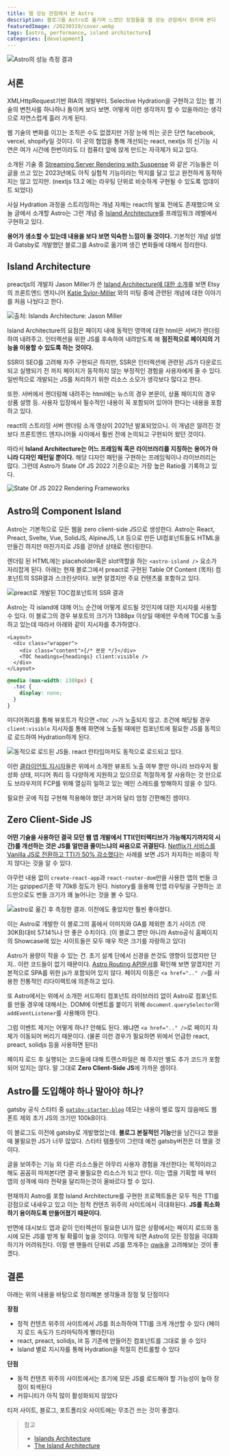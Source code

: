 ```yaml
---
title: 웹 성능 관점에서 본 Astro
description: 블로그를 Astro로 옮기며 느꼈던 장점들을 웹 성능 관점에서 정리해 본다
featuredImage: /20230319/cover.webp
tags: [astro, performance, island architecture]
categories: [development]
---
```


![Astro의 성능 측정 결과](#/assets/postImages/20230319/cover.webp)

## 서론

XMLHttpRequest기반 RIA의 개발부터. Selective Hydration을 구현하고 있는 웹 기술의 변천사를 하나하나 돌이켜 보다 보면. 어떻게 이런 생각까지 할 수 있을까라는 생각으로 자연스럽게 흘러 가게 된다.

웹 기술의 변화를 이끄는 조직은 수도 없겠지만 가장 눈에 띄는 곳은 단연 facebook, vercel, shopify일 것이다. 이 곳의 협업을 통해 개선되는 react, nextjs 의 신기능 시연은 여가 시간에 한번이라도 더 컴퓨터 앞에 앉게 만드는 자극제가 되고 있다.

소개된 기술 중 [Streaming Server Rendering with Suspense](https://youtu.be/8dUpL8SCO1w?t=4174) 와 같은 기능들은 이 글을 쓰고 있는 2023년에도 아직 실험적 기능이라는 딱지를 달고 있고 완전하게 동작하지는 않고 있지만. (nextjs 13.2 에는 라우팅 단위로 비슷하게 구현될 수 있도록 업데이트 되었다)

사실 Hydration 과정을 스트리밍하는 개념 자체는 react의 발표 전에도 존재했으며 오늘 글에서 소개할 Astro는 그런 개념 중 [Island Architecture](https://patterns-dev-kr.github.io/rendering-patterns/the-island-architecture/)를 프레임워크 레벨에서 구현하고 있다.

**용어가 생소할 수 있는데 내용을 보다 보면 익숙한 느낌이 들 것이다.** 기본적인 개념 설명과 Gatsby로 개발했던 블로그를 Astro로 옮기며 생긴 변화들에 대해서 정리한다.

## Island Architecture

preactjs의 개발자 Jason Miller가 쓴 [Island Architecture에 대한 소개](https://jasonformat.com/islands-architecture/)를 보면 Etsy의 프론트엔드 엔지니어 [Katie Sylor-Miller](https://twitter.com/ksylor) 와의 미팅 중에 관련된 개념에 대한 이야기를 처음 나눴다고 한다.

![출처: Islands Architecture: Jason Miller](#/assets/postImages/20230319/island-architecture.webp)

Island Architecture의 요점은 페이지 내에 동적인 영역에 대한 html은 서버가 렌더링하여 내려주고. 인터렉션을 위한 JS를 후속하여 내려받도록 해 **점진적으로 페이지의 기능을 이용할 수 있도록 하는 것이다.**

SSR이 SEO를 고려해 자주 구현되곤 하지만, SSR은 인터렉션에 관련된 JS가 다운로드되고 실행되기 전 까지 페이지가 동작하지 않는 부정적인 경험을 사용자에게 줄 수 있다. 일반적으로 개발되는 JS를 처리하기 위한 리소스 소모가 생각보다 많다고 한다.

또한. 서버에서 렌더링해 내려주는 html에는 뉴스의 경우 본문이, 상품 페이지의 경우 상품 설명 등. 사용자 입장에서 필수적인 내용이 꼭 포함되어 있어야 한다는 내용을 포함하고 있다.

react의 스트리밍 서버 렌더링 소개 영상이 2021년 발표되었으니. 이 개념은 알려진 것 보다 프론트엔드 엔지니어들 사이에서 훨씬 전에 논의되고 구현되어 왔던 것이다.

따라서 **Island Architecture는 어느 프레임웍 혹은 라이브러리를 지칭하는 용어가 아니라 디자인 패턴일 뿐이다.** 해당 디자인 패턴을 구현하는 프레임웍이나 라이브러리는 많다. 그런데 Astro가 State Of JS 2022 기준으로는 가장 높은 Ratio를 기록하고 있다.

![State Of JS 2022 Rendering Frameworks](#/assets/postImages/20230319/ratios_over_time.webp)

## Astro의 Component Island

Astro는 기본적으로 모든 웹을 zero client-side JS으로 생성한다. Astro는 React, Preact, Svelte, Vue, SolidJS, AlpineJS, Lit 등으로 만든 UI컴포넌트들도 HTML을 만들긴 하지만 마찬가지로 JS를 걷어낸 상태로 렌더링한다.

렌더링 된 HTML에는 placeholder혹은 slot역할을 하는 `<astro-island />` 요소가 자리잡게 된다. 아래는 현재 블로그에서 preact로 구현된 Table Of Content (목차) 컴포넌트의 SSR결과 스크린샷이다. 보면 알겠지만 주요 컨텐츠를 포함하고 있다.

![preact로 개발된 TOC컴포넌트의 SSR 결과](#/assets/postImages/20230319/astro-island.webp)

Astro는 각 island에 대해 어느 순간에 어떻게 로드될 것인지에 대한 지시자를 사용할 수 있다. 이 블로그의 경우 뷰포트의 크기가 1388px 이상일 때에만 우측에 TOC를 노출하고 있는데 따라서 아래와 같이 지시자를 추가하였다.

```tsx {4} /client:visible/
<Layout>
  <div class="wrapper">
    <div class="content">{/* 본문 */}</div>
    <TOC headings={headings} client:visible />
  </div>
</Layout>
```

```scss {3}
@media (max-width: 1388px) {
  .toc {
    display: none;
  }
}
```

미디어쿼리를 통해 뷰포트가 작으면 `<TOC />`가 노출되지 않고. 조건에 해당될 경우 `client:visible` 지시자를 통해 화면에 노출될 때에만 컴포넌트에 필요한 JS를 동적으로 로드하여 Hydration하게 된다.

![동적으로 로드된 JS들. react 런타임마저도 동적으로 로드되고 있다.](#/assets/postImages/20230319/network.webp)

이런 [클라이언트 지시자](https://docs.astro.build/en/reference/directives-reference/#client-directives)들은 위에서 소개한 뷰포트 노출 여부 뿐만 아니라 브라우저 활성화 상태, 미디어 쿼리 등 다양하게 지원하고 있으므로 적절하게 잘 사용하는 것 만으로도 브라우저의 FCP를 위해 열심히 일하고 있는 메인 스레드를 방해하지 않을 수 있다.

필요한 곳에 직접 구현해 적용해야 했던 과거와 달리 엄청 간편해진 셈이다.

## Zero Client-Side JS

**어떤 기술을 사용하던 결국 모던 웹 앱 개발에서 TTI(인터렉티브가 가능해지기까지의 시간)를 개선하는 것은 JS를 얼만큼 줄이느냐의 싸움으로 귀결된다.** [Netflix가 서비스를 Vanilla JS로 전환하고 TTI가 50% 감소했다](https://medium.com/dev-channel/a-netflix-web-performance-case-study-c0bcde26a9d9)는 사례를 보면 JS가 차지하는 비중이 작지 않다는 것을 알 수 있다.

아무런 내용 없이 `create-react-app`과 `react-router-dom`만을 사용한 앱의 번들 크기는 gzipped기준 약 70kB 정도가 된다. history를 응용해 인앱 라우팅을 구현하는 코드만으로도 번들 크기가 꽤 늘어나는 것을 볼 수 있다.

![astro로 옮긴 후 측정한 결과. 이전에도 좋았지만 훨씬 좋아졌다.](#/assets/postImages/20230319/blog-lighthouse.webp)

이는 Astro로 개발한 이 블로그의 홈에서 이미지와 GA를 제외한 초기 사이즈 (약 30KB)대비 57.14%나 안 좋은 수치이다. (이 블로그 뿐만 아니라 Astro공식 홈페이지의 Showcase에 있는 사이트들은 모두 매우 작은 크기를 자랑하고 있다)

Astro가 용량이 작을 수 있는 건. 초기 설계 단에서 신경을 쓴것도 영향이 있겠지만 단지.. 이런 코드들이 없기 때문이다. [Astro Routing API문서](https://docs.astro.build/en/core-concepts/routing/#navigating-between-pages)를 확인해 보면 알겠지만 기본적으로 SPA를 위한 js가 포함되어 있지 않다. 페이지 이동은 `<a href=".." />`를 사용한 전통적인 리다이렉트에 의존하고 있다.

또 Astro에서는 위에서 소개한 서드파티 컴포넌트 라이브러리 없이 Astro로 컴포넌트를 만들 경우에 대해서는. DOM에 이벤트를 붙이기 위해 `document.querySelector`와 `addEventListener`를 사용해야 한다.

그럼 이벤트 제거는 어떻게 하나? 안해도 된다. 왜냐면 `<a href=".." />`로 페이지 자체가 이동되어 버리기 때문이다. (물론 이런 경우가 필요하면 위에서 언급한 react, preact, solidjs 등을 사용하면 된다)

페이지 로드 후 실행되는 코드들에 대해 트랜스파일은 해 주지만 별도 추가 코드가 포함되어 있지는 않다. 말 그대로 **Zero Client-Side JS**에 가까운 셈이다.

## Astro를 도입해야 하나 말아야 하나?

gatsby 공식 스타터 중 [`gatsby-starter-blog`](https://www.gatsbyjs.com/starters/gatsbyjs/gatsby-starter-blog) 데모는 내용이 별로 많지 않음에도 웹 폰트 제외 초기 JS의 크기만 100kB이다.

이 블로그도 이전에 gatsby로 개발했었는데. **블로그 본질적인 기능**만을 남긴다고 했을 때 불필요한 JS가 너무 많았다. 스타터 템플릿이 그런데 예전 gatsby버전은 더 했을 것이다.

글을 보여주는 기능 외 다른 리소스들은 아무리 사용자 경험을 개선한다는 목적이라고 해도 꼼꼼히 따져본다면 결국 불필요한 리소스가 되고 만다. 이는 앱을 기획할 때 부터 앱의 성격에 따라 전략을 달리하는것이 올바르다 할 수 있다.

현재까지 Astro를 포함 Island Architecture를 구현한 프로젝트들은 모두 적은 TTI를 강점으로 내새우고 있고 이는 정적 컨텐츠 위주의 사이트에서 극대화된다. **JS를 최소화하기 용이하도록 만들어졌기 때문이다.**

반면에 대시보드 앱과 같이 인터렉션이 필요한 UI가 많은 상황에서는 페이지 로드와 동시에 모든 JS를 받게 될 확률이 높을 것이다. 이렇게 되면 Astro의 모든 장점을 극대화하기가 어려워진다. 이럴 땐 핸들러 단위로 JS를 쪼개주는 [qwik](https://qwik.builder.io/)을 고려해보는 것이 좋겠다.

## 결론

아래는 위의 내용을 바탕으로 정리해본 생각들과 장점 및 단점이다

**장점**

- 정적 컨텐츠 위주의 사이트에서 JS를 최소하하여 TTI를 크게 개선할 수 있다 (페이지 로드 속도가 드라마틱하게 빨라진다)
- react, preact, solidjs, lit 등 기존에 만들어진 컴포넌트를 그대로 쓸 수 있다
- Island 별로 지시자를 통해 Hydration을 적절히 컨트롤할 수 있다

**단점**

- 동적 컨텐츠 위주의 사이트에서는 초기에 모든 JS를 로드해야 할 가능성이 높아 장점이 퇴색된다
- 커뮤니티가 아직 많이 활성화되지 않았다

티저 사이트, 블로그, 포트폴리오 사이트에는 무조건 쓰는 것이 좋겠다.

> 참고
>
> - [Islands Architecture](https://jasonformat.com/islands-architecture/)
> - [The Island Architecture](https://patterns-dev-kr.github.io/rendering-patterns/the-island-architecture/)

